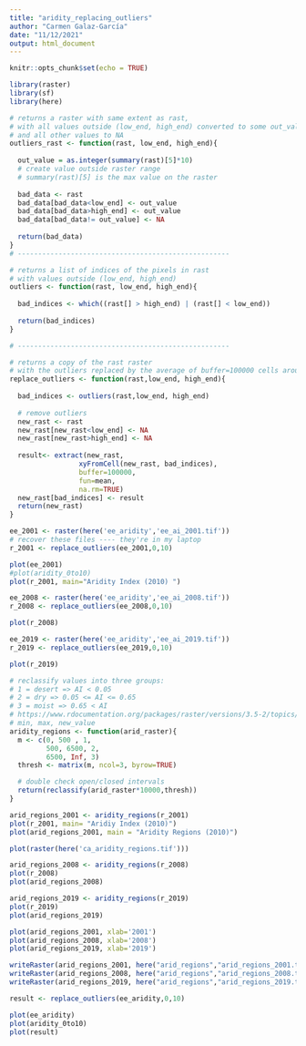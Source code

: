 ```yaml
---
title: "aridity_replacing_outliers"
author: "Carmen Galaz-García"
date: "11/12/2021"
output: html_document
---
```


```r
knitr::opts_chunk$set(echo = TRUE)

library(raster)
library(sf)
library(here)
```


```r
# returns a raster with same extent as rast,
# with all values outside (low_end, high_end) converted to some out_value
# and all other values to NA
outliers_rast <- function(rast, low_end, high_end){
  
  out_value = as.integer(summary(rast)[5]*10)  
  # create value outside raster range
  # summary(rast)[5] is the max value on the raster
  
  bad_data <- rast
  bad_data[bad_data<low_end] <- out_value
  bad_data[bad_data>high_end] <- out_value  
  bad_data[bad_data!= out_value] <- NA
  
  return(bad_data)
}
# ----------------------------------------------------

# returns a list of indices of the pixels in rast 
# with values outside (low_end, high_end) 
outliers <- function(rast, low_end, high_end){
  
  bad_indices <- which((rast[] > high_end) | (rast[] < low_end))
  
  return(bad_indices)
}

# ----------------------------------------------------

# returns a copy of the rast raster 
# with the outliers replaced by the average of buffer=100000 cells around
replace_outliers <- function(rast,low_end, high_end){
  
  bad_indices <- outliers(rast,low_end, high_end)
  
  # remove outliers
  new_rast <- rast
  new_rast[new_rast<low_end] <- NA
  new_rast[new_rast>high_end] <- NA
  
  result<- extract(new_rast, 
                 xyFromCell(new_rast, bad_indices), 
                 buffer=100000, 
                 fun=mean,
                 na.rm=TRUE)
  new_rast[bad_indices] <- result
  return(new_rast)
}

```


```r
ee_2001 <- raster(here('ee_aridity','ee_ai_2001.tif'))
# recover these files ---- they're in my laptop
r_2001 <- replace_outliers(ee_2001,0,10)

plot(ee_2001)
#plot(aridity_0to10)
plot(r_2001, main="Aridity Index (2010) ")
```

```r
ee_2008 <- raster(here('ee_aridity','ee_ai_2008.tif'))
r_2008 <- replace_outliers(ee_2008,0,10)

plot(r_2008)
```

```r
ee_2019 <- raster(here('ee_aridity','ee_ai_2019.tif'))
r_2019 <- replace_outliers(ee_2019,0,10)

plot(r_2019)
```

```r
# reclassify values into three groups: 
# 1 = desert => AI < 0.05
# 2 = dry => 0.05 <= AI <= 0.65
# 3 = moist => 0.65 < AI
# https://www.rdocumentation.org/packages/raster/versions/3.5-2/topics/reclassify
# min, max, new_value
aridity_regions <- function(arid_raster){
  m <- c(0, 500 , 1,  
         500, 6500, 2,  
         6500, Inf, 3)
  thresh <- matrix(m, ncol=3, byrow=TRUE)

  # double check open/closed intervals
  return(reclassify(arid_raster*10000,thresh))
}

```



```r
arid_regions_2001 <- aridity_regions(r_2001)
plot(r_2001, main= "Aridiy Index (2010)")
plot(arid_regions_2001, main = "Aridity Regions (2010)")
```

```r
plot(raster(here('ca_aridity_regions.tif')))
```

```r
arid_regions_2008 <- aridity_regions(r_2008)
plot(r_2008)
plot(arid_regions_2008)
```

```r
arid_regions_2019 <- aridity_regions(r_2019)
plot(r_2019)
plot(arid_regions_2019)
```
```r
plot(arid_regions_2001, xlab='2001')
plot(arid_regions_2008, xlab='2008')
plot(arid_regions_2019, xlab='2019')
```

```r
writeRaster(arid_regions_2001, here("arid_regions","arid_regions_2001.tif"))
writeRaster(arid_regions_2008, here("arid_regions","arid_regions_2008.tif"))
writeRaster(arid_regions_2019, here("arid_regions","arid_regions_2019.tif"))

result <- replace_outliers(ee_aridity,0,10)

plot(ee_aridity)
plot(aridity_0to10)
plot(result)
```

